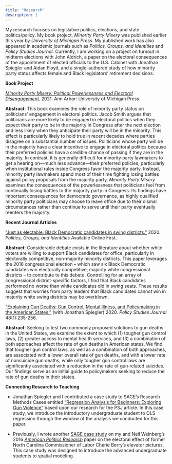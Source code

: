 ```yaml
---
title: "Research"
description: |
---
```

My research focuses on legislative politics, elections, and state politics/policy. My book project, *Minority Party Misery* was published earlier this year by *University of Michigan Press*. My published work has also appeared in academic journals such as *Politics, Groups, and Identities* and *Policy Studies Journal*. Currently, I am working on a project on turnout in midterm elections with John Aldrich, a paper on the electoral consequences of the appointment of elected officials to the U.S. Cabinet with Jonathan Spiegler and Aidan Floyd, and a single-authored study of how minority party status affects female and Black legislators' retirement decisions. 

**Book Project** 

[*Minority Party Misery: Political Powerlessness and Electoral Disengagement.*](https://www.press.umich.edu/11513516/minority_party_misery) 2021. Ann Arbor: University of Michigan Press.

**Abstract**: This book examines the role of minority party status on politicians’ engagement in electoral politics. Jacob Smith argues that politicians are more likely to be engaged in electoral politics when they expect their party to be in the majority in Congress after the next election and less likely when they anticipate their party will be in the minority. This effect is particularly likely to hold true in recent decades where parties disagree on a substantial number of issues. Politicians whose party will be in the majority have a clear incentive to engage in electoral politics because their preferred policies have a credible chance of passing if they are in the majority. In contrast, it is generally difficult for minority party lawmakers to get a hearing on—much less advance—their preferred policies, particularly when institutional rules inside Congress favor the majority party. Instead, minority party lawmakers spend most of their time fighting losing battles against policy proposals from the majority party. *Minority Party Misery* examines the consequences of the powerlessness that politicians feel from continually losing battles to the majority party in Congress. Its findings have important consequences for democratic governance, as highly qualified minority party politicians may choose to leave office due to their dismal circumstances rather than continue to serve until their party eventually reenters the majority.

**Recent Journal Articles**

["Just as electable: Black Democratic candidates in swing districts."](https://www.tandfonline.com/doi/full/10.1080/21565503.2020.1838302) 2020. *Politics, Groups, and Identities* Available Online First.

**Abstract**: Considerable debate exists in the literature about whether white voters are willing to support Black candidates for office, particularly in electorally competitive, non-majority minority districts. This paper leverages the 2018 congressional election – which saw six Black Democratic candidates win electorally competitive, majority white congressional districts – to contribute to this debate. Controlling for an array of congressional district-specific factors, I find that Black candidates performed no worse than white candidates did in swing seats. These results suggest that worries from party leaders that Black candidates cannot win in majority white swing districts may be overblown.

["Explaining Gun Deaths: Gun Control, Mental Illness, and Policymaking in the American States."](https://onlinelibrary.wiley.com/doi/abs/10.1111/psj.12242) (with Jonathan Spiegler) 2020. *Policy Studies Journal* 48(1):235-256.

**Abstract**: Seeking to test two commonly proposed solutions to gun deaths in the United States, we examine the extent to which (1) tougher gun control laws, (2) greater access to mental health services, and (3) a combination of both approaches affect the rate of gun deaths in American states. We find that tougher gun control laws, as well as a combination of both approaches, are associated with a lower overall rate of gun deaths, and with a lower rate of nonsuicide gun deaths, while only tougher gun control laws are significantly associated with a reduction in the rate of gun‐related suicides. Our findings serve as an initial guide to policymakers seeking to reduce the rate of gun deaths in their states.

**Connecting Research to Teaching**

- Jonathan Spiegler and I contributed a case study to SAGE's Research Methods Cases entitled ["Regression Analysis for Beginners: Exploring Gun Violence"](https://methods.sagepub.com/case/regression-analysis-for-beginners-exploring-gun-violence) based upon our research for the PSJ article. In this case study, we introduce the introductory undergraduate student to OLS regression through the window of the analysis we conducted for this paper.

- Previously, I wrote another [SAGE case study](Cherie Berry’s Elevator Pictures, Spatial Regression, and the Ups and Downs of the Research Process) on my and Neil Weinberg's 2016 [*American Politics Research*](https://journals.sagepub.com/doi/abs/10.1177/1532673X15602755) paper on the electoral effect of former North Carolina Commissioner of Labor Cherie Berry's elevator pictures. This case study was designed to introduce the advanced undergraduate students to spatial modeling.